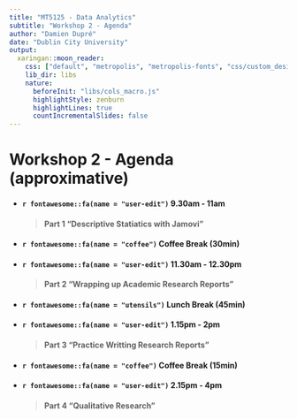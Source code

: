```yaml
---
title: "MT5125 - Data Analytics"
subtitle: "Workshop 2 - Agenda"
author: "Damien Dupré"
date: "Dublin City University"
output:
  xaringan::moon_reader:
    css: ["default", "metropolis", "metropolis-fonts", "css/custom_design.css"]
    lib_dir: libs
    nature:
      beforeInit: "libs/cols_macro.js"
      highlightStyle: zenburn
      highlightLines: true
      countIncrementalSlides: false
---
```


# Workshop 2 - Agenda (approximative)

- #### `r fontawesome::fa(name = "user-edit")` 9.30am - 11am
>#### Part 1 "Descriptive Statiatics with Jamovi"

- #### `r fontawesome::fa(name = "coffee")` Coffee Break (30min)

- #### `r fontawesome::fa(name = "user-edit")` 11.30am - 12.30pm
>#### Part 2 "Wrapping up Academic Research Reports"

- #### `r fontawesome::fa(name = "utensils")` Lunch Break (45min)

- #### `r fontawesome::fa(name = "user-edit")` 1.15pm - 2pm
>#### Part 3 "Practice Writting Research Reports"

- #### `r fontawesome::fa(name = "coffee")` Coffee Break (15min)

- #### `r fontawesome::fa(name = "user-edit")` 2.15pm - 4pm
>#### Part 4 "Qualitative Research"
